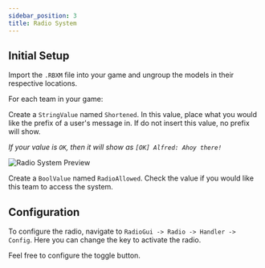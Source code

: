 ```yaml
---
sidebar_position: 3
title: Radio System
---
```


## Initial Setup

Import the `.RBXM` file into your game and ungroup the models in their respective locations.

For each team in your game:

Create a `StringValue` named `Shortened`. In this value, place what you would like the prefix of a user's message in. If do not insert this value, no prefix will show.

_If your value is `OK`, then it will show as `[OK] Alfred: Ahoy there!`_

![Radio System Preview](/img/docs/rbx_radio_system_preview.png)

Create a `BoolValue` named `RadioAllowed`. Check the value if you would like this team to access the system.

## Configuration

To configure the radio, navigate to `RadioGui -> Radio -> Handler -> Config`. Here you can change the key to activate the radio.

Feel free to configure the toggle button.&#x20;
